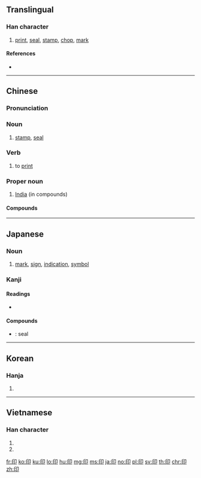 {{also|ер|EP|ep|èp}}
==Translingual==
{{stroke order|strokes=6}}

===Han character===
{{Han char|rn=26|rad=卩|as=04|sn=6|four=77720|canj=HPSL}}

# [[print]], [[seal]], [[stamp]], [[chop]], [[mark]]

====References====
* {{Han ref|kx=0159.100|dkj=02848|dj=0363.160|hdz=10312.020|uh=5370|ud=21360|bh=A64C|bd=42572}}

----

==Chinese==
{{zh-forms}}

===Pronunciation===
{{zh-pron
|m=yìn
|c=jan3,ngan3
|h=pfs=yin/yang
|h_note=yin - literary; yang - vernacular
|mn=ìn
|cat=noun,verb,propn
}}

===Noun===
{{zh-noun}}

# [[stamp]], [[seal]]

===Verb===
{{zh-verb}}

# {{lb|zh|computing}} to [[print]]

===Proper noun===
{{zh-proper noun}}

# [[India]] (in compounds)

====Compounds====
{{der5
| {{zh-l|印把子}}
| {{zh-l|印版}}
| {{zh-l|印本}}
| {{zh-l|印鼻}}
| {{zh-l|印材}}
| {{zh-l|印次}}
| {{zh-l|印第安人}}
| {{zh-l|印度}}
| {{zh-l|印度教}}
| {{zh-l|印度尼西亞}}
| {{zh-l|印發}}
| {{zh-l|印盒}}
| {{zh-l|印痕}}
| {{zh-l|印花}}, {{zh-l|印花兒}}
| {{zh-l|印記}}
| {{zh-l|印跡}}
| {{zh-l|印鑑}}
| {{zh-l|印尼}}
| {{zh-l|印泥}}
| {{zh-l|印鈕}}, {{zh-l|印紐}}
| {{zh-l|印譜}}
| {{zh-l|印染}}
| {{zh-l|印色}}
| {{zh-l|印數}}
| {{zh-l|印刷}}
| {{zh-l|印刷電路}}
| {{zh-l|印刷品}}
| {{zh-l|印刷體}}
| {{zh-l|印台}}
| {{zh-l|印堂}}
| {{zh-l|印璽}}
| {{zh-l|印匣}}
| {{zh-l|印相}}
| {{zh-l|印相紙}}
| {{zh-l|印象}}
| {{zh-l|印象派}}
| {{zh-l|印信}}
| {{zh-l|印行}}
| {{zh-l|印油}}
| {{zh-l|印張}}
| {{zh-l|印章}}
| {{zh-l|印證}}
| {{zh-l|印製}}
| {{zh-l|印子}}
| {{zh-l|印證}}
}}

----

==Japanese==

===Noun===
{{ja-noun|しるし}}

# [[mark]], [[sign]], [[indication]], [[symbol]]

===Kanji===
{{ja-kanji|grade=4|rs=卩04}}

====Readings====
* {{ja-readings|goon=[[いん]] (in)|kanon=[[いん]] (in)|kun=[[しるし]] (shirushi)}}

====Compounds====
{{top2}}
* {{ja-r|封印|ふういん}}: seal
{{mid2}}
{{bottom}}

----

==Korean==

===Hanja===
{{ko-hanja|hangeul=[[인]], [[끋]]|rv=in, kkeut|mr=in, kkŭt}}

# {{defn|lang=ko|sort=卩04}}

----

==Vietnamese==

===Han character===
{{vi-hantu|[[ấn]], [[in]], [[ắng]]|rs=卩04}}

# {{han tu form of|ấn|to [[press]]}}
# {{han tu form of|in|to [[print]]}}

[[fr:印]]
[[ko:印]]
[[ku:印]]
[[lo:印]]
[[hu:印]]
[[mg:印]]
[[ms:印]]
[[ja:印]]
[[no:印]]
[[pl:印]]
[[sv:印]]
[[th:印]]
[[chr:印]]
[[zh:印]]
